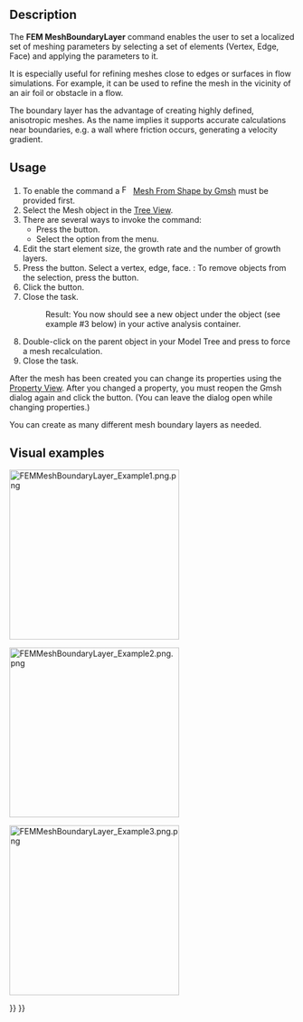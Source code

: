<languages/>
<translate>

<!--T:4-->
{{Docnav
|[[FEM_MeshGmshFromShape|Mesh From Shape by Gmsh]]
|[[FEM_MeshRegion|Mesh Refinement]]
|[[FEM_Workbench|FEM]]
|IconL=FEM_MeshGmshFromShape.svg
|IconR=FEM_MeshRegion.svg
|IconC=Workbench_FEM.svg
}}

<!--T:1-->
{{GuiCommandContainer|
{{GuiCommand
|Name=FEM MeshBoundaryLayer
|MenuLocation=Mesh → Mesh Boundary Layer
|Workbenches=[[FEM_Workbench|FEM]]
|SeeAlso=[[FEM_tutorial|FEM tutorial]]
}}
{{GuiCommandFemInfo
|Solvers=All
}}
}}

==Description== <!--T:8-->

<!--T:11-->
The '''FEM MeshBoundaryLayer''' command enables the user to set a localized set of meshing parameters by selecting a set of elements (Vertex, Edge, Face) and applying the parameters to it.

<!--T:21-->
It is especially useful for refining meshes close to edges or surfaces in flow simulations. For example, it can be used to refine the mesh in the vicinity of an air foil or obstacle in a flow.

<!--T:12-->
The boundary layer has the advantage of creating highly defined, anisotropic meshes. As the name implies it supports accurate calculations near boundaries, e.g. a wall where friction occurs, generating a velocity gradient.

==Usage== <!--T:9-->

<!--T:13-->
# To enable the command a [[Image:FEM_MeshGmshFromShape.svg|16px]] [[FEM_MeshGmshFromShape|Mesh From Shape by Gmsh]] must be provided first.
# Select the Mesh object in the [[Tree_View|Tree View]].
# There are several ways to invoke the command:
#* Press the {{Button|[[Image:FEM_MeshBoundaryLayer.svg|16px]] [[FEM_MeshBoundaryLayer|Mesh Boundary Layer]]}} button.
#* Select the {{MenuCommand|Mesh → [[Image:FEM_MeshBoundaryLayer.svg|16px]] Mesh Boundary Layer}} option from the menu.
# Edit the start element size, the growth rate and the number of growth layers.
# Press the {{Button|Add}} button. Select a vertex, edge, face. {{Version|1.1}}: To remove objects from the selection, press the {{Button|Remove}} button.
# Click the {{Button|OK}} button.
# Close the task.
#: Result: You now should see a new {{incode|FEMMeshBoundaryLayer}} object under the {{incode|FEMMeshGMSH}} object (see example #3 below) in your active analysis container.
# Double-click on the {{incode|FEMMeshGMSH}} parent object in your Model Tree and press {{Button|Apply}} to force a mesh recalculation.
# Close the task.

<!--T:14-->
After the mesh has been created you can change its properties using the [[Property_View|Property View]]. After you changed a property, you must reopen the Gmsh dialog again and click the {{Button|Apply}} button. (You can leave the dialog open while changing properties.)

<!--T:15-->
You can create as many different mesh boundary layers as needed.

==Visual examples== <!--T:16--> 

<!--T:17-->
[[File:FEMMeshBoundaryLayer Example1.png.png|300px]]
{{Caption|Example 1: The initial coarse FEMMeshGMSH on a 2D case}}


<!--T:18-->
[[File:FEMMeshBoundaryLayer Example2.png.png|300px]]
{{Caption|Example 2: After applying a Mesh boundary layer}}

<!--T:19-->
[[File:FEMMeshBoundaryLayer Example3.png.png|300px]]
{{Caption|Example 3: A simple example of the resulting Model Tree}}


<!--T:5-->
{{Docnav
|[[FEM_MeshGmshFromShape|Mesh From Shape by Gmsh]]
|[[FEM_MeshRegion|Mesh Refinement]]
|[[FEM_Workbench|FEM]]
|IconL=FEM_MeshGmshFromShape.svg
|IconR=FEM_MeshRegion.svg
|IconC=Workbench_FEM.svg
}}

</translate>
{{FEM Tools navi{{#translation:}}}}
{{Userdocnavi{{#translation:}}}}